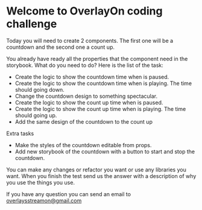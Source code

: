 
<Meta title="Example/Introduction" />

# Welcome to OverlayOn coding challenge

Today you will need to create 2 components. The first one will be a countdown and the second one a count up.

You already have ready all the properties that the component need in the storybook. What do you need to do? Here is the list of the task:

- Create the logic to show the countdown time when is paused.
- Create the logic to show the countdown time when is playing. The time should going down.
- Change the countdown design to something spectacular.
- Create the logic to show the count up time when is paused.
- Create the logic to show the count up time when is playing. The time should going up.
- Add the same design of the countdown to the count up

Extra tasks

- Make the styles of the countdown editable from props.
- Add new storybook of the countdown with a button to start and stop the countdown.

You can make any changes or refactor you want or use any libraries you want. When you finish the test send us the answer with a description of why you use the things you use.

If you have any question you can send an email to overlaysstreamon@gmail.com
